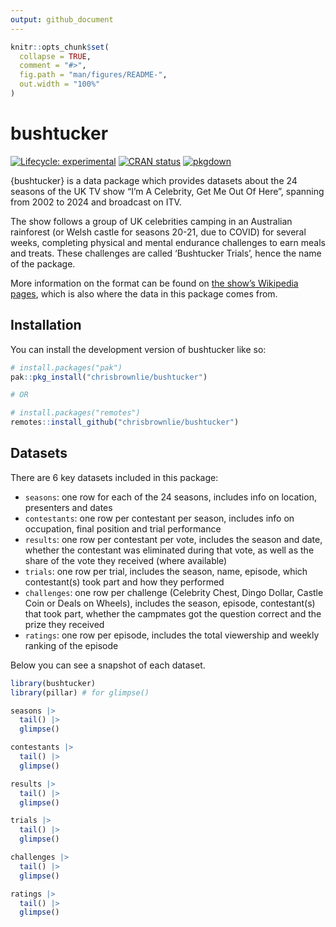 ```yaml
---
output: github_document
---
```


<!-- README.md is generated from README.Rmd. Please edit that file -->

```r
knitr::opts_chunk$set(
  collapse = TRUE,
  comment = "#>",
  fig.path = "man/figures/README-",
  out.width = "100%"
)
```

# bushtucker

<!-- badges: start -->
[![Lifecycle: experimental](https://img.shields.io/badge/lifecycle-experimental-orange.svg)](https://lifecycle.r-lib.org/articles/stages.html#experimental)
[![CRAN status](https://www.r-pkg.org/badges/version/bushtucker)](https://CRAN.R-project.org/package=bushtucker)
[![pkgdown](https://github.com/chrisbrownlie/bushtucker/actions/workflows/pkgdown.yaml/badge.svg)](https://github.com/chrisbrownlie/bushtucker/actions/workflows/pkgdown.yaml)
<!-- badges: end -->

{bushtucker} is a data package which provides datasets about the
24 seasons of the UK TV show "I'm A Celebrity, Get Me Out Of Here", spanning
from 2002 to 2024 and broadcast on ITV.

The show follows a group of UK celebrities camping in an Australian rainforest 
(or Welsh castle for seasons 20-21, due to COVID) for several weeks, completing 
physical and mental endurance challenges to earn meals and treats. These challenges are 
called 'Bushtucker Trials', hence the name of the package.

More information on the format can be found on 
[the show's Wikipedia pages](https://en.wikipedia.org/wiki/I'm_a_Celebrity...Get_Me_Out_of_Here!_(British_TV_series)), 
which is also where the data in this package comes from.

## Installation

You can install the development version of bushtucker like so:

```r
# install.packages("pak")
pak::pkg_install("chrisbrownlie/bushtucker")

# OR

# install.packages("remotes")
remotes::install_github("chrisbrownlie/bushtucker")
```

## Datasets

There are 6 key datasets included in this package:

- `seasons`: one row for each of the 24 seasons, includes info on location, presenters and dates
- `contestants`: one row per contestant per season, includes info on occupation, final position and trial performance
- `results`: one row per contestant per vote, includes the season and date, whether the contestant was eliminated during that vote, as well as the share of the vote they received (where available)
- `trials`: one row per trial, includes the season, name, episode, which contestant(s) took part and how they performed
- `challenges`: one row per challenge (Celebrity Chest, Dingo Dollar, Castle Coin or Deals on Wheels), includes the season, episode, contestant(s) that took part, whether the campmates got the question correct and the prize they received
- `ratings`: one row per episode, includes the total viewership and weekly ranking of the episode

Below you can see a snapshot of each dataset.

```r
library(bushtucker)
library(pillar) # for glimpse()

seasons |>
  tail() |>
  glimpse()

contestants |>
  tail() |>
  glimpse()

results |>
  tail() |>
  glimpse()

trials |>
  tail() |>
  glimpse()

challenges |>
  tail() |>
  glimpse()

ratings |>
  tail() |>
  glimpse()
```
